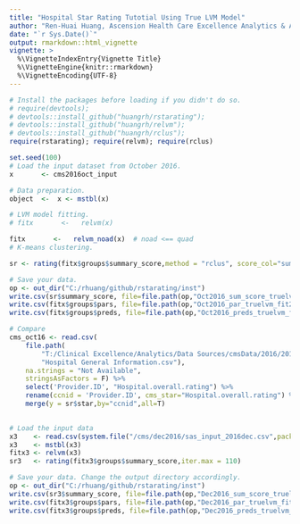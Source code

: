 ```yaml
---
title: "Hospital Star Rating Tutotial Using True LVM Model"
author: "Ren-Huai Huang, Ascension Health Care Excellence Analytics & ACRI"
date: "`r Sys.Date()`"
output: rmarkdown::html_vignette
vignette: >
  %\VignetteIndexEntry{Vignette Title}
  %\VignetteEngine{knitr::rmarkdown}
  %\VignetteEncoding{UTF-8}
---
```


```r
# Install the packages before loading if you didn't do so. 
# require(devtools); 
# devtools::install_github("huangrh/rstarating");
# devtools::install_github("huangrh/relvm");
# devtools::install_github("huangrh/rclus");
require(rstarating); require(relvm); require(rclus)
```

```r

set.seed(100)
# Load the input dataset from October 2016. 
x       <- cms2016oct_input

# Data preparation. 
object  <-  x <- mstbl(x)

# LVM model fitting. 
# fitx       <-   relvm(x)

fitx       <-   relvm_noad(x)  # noad <== quad
# K-means clustering.

sr <- rating(fitx$groups$summary_score,method = "rclus", score_col="sum_score_win",iter.max = 1)

# Save your data. 
op <- out_dir("C:/rhuang/github/rstarating/inst")
write.csv(sr$summary_score, file=file.path(op,"Oct2016_sum_score_truelvm_fit2.csv"))
write.csv(fitx$groups$pars, file=file.path(op,"Oct2016_par_truelvm_fit2.csv"))
write.csv(fitx$groups$preds, file=file.path(op,"Oct2016_preds_truelvm_fit2.csv"))

# Compare
cms_oct16 <- read.csv(
    file.path(
        "T:/Clinical Excellence/Analytics/Data Sources/cmsData/2016/20161110/Hospital_Revised_FlatFiles_20161110",
        "Hospital General Information.csv"),
    na.strings = "Not Available",
    stringsAsFactors = F) %>% 
    select('Provider.ID', "Hospital.overall.rating") %>% 
    rename(ccnid = 'Provider.ID', cms_star="Hospital.overall.rating") %>% 
    merge(y = sr$star,by="ccnid",all=T)
    
```


```r
# Load the input data
x3    <- read.csv(system.file("/cms/dec2016/sas_input_2016dec.csv",package="cmsdata"))
x3    <- mstbl(x3)
fitx3 <- relvm(x3)
sr3   <- rating(fitx3$groups$summary_score,iter.max = 110) 

# Save your data. Change the output directory accordingly. 
op <- out_dir("C:/rhuang/github/rstarating/inst")
write.csv(sr3$summary_score, file=file.path(op,"Dec2016_sum_score_truelvm_fit3.csv"))
write.csv(fitx3$groups$pars, file=file.path(op,"Dec2016_par_truelvm_fit3.csv"))
write.csv(fitx3$groups$preds, file=file.path(op,"Dec2016_preds_truelvm_fit3.csv"))

```
